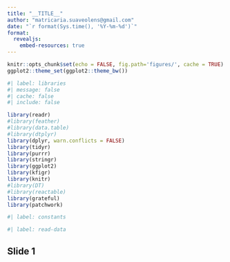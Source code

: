 ```yaml
---
title: "__TITLE__"
author: "matricaria.suaveolens@gmail.com"
date: "`r format(Sys.time(), '%Y-%m-%d')`"
format: 
  revealjs:
    embed-resources: true
---
```


```r
knitr::opts_chunk$set(echo = FALSE, fig.path='figures/', cache = TRUE)
ggplot2::theme_set(ggplot2::theme_bw())
```

```r
#| label: libraries
#| message: false
#| cache: false
#| include: false

library(readr)
#library(feather)
#library(data.table)
#library(dtplyr)
library(dplyr, warn.conflicts = FALSE)
library(tidyr)
library(purrr)
library(stringr)
library(ggplot2)
library(kfigr)
library(knitr)
#library(DT)
#library(reactable)
library(grateful)
library(patchwork)
```

```r
#| label: constants
```

```r
#| label: read-data
```

## Slide 1
